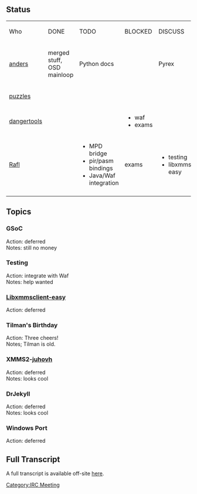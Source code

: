== Status ==
{| class="wikitable" border="1" valign="top"
|-
| Who || DONE || TODO || BLOCKED || DISCUSS
|-
|[[User:Anders Gustafsson | anders]]
| merged stuff, OSD mainloop
| Python docs
|
| Pyrex
|-
|[[Daniel Chokola | puzzles]]
|
|
|
|
|-
|[[Georg Schild | dangertools]]
|
|
|
* waf
* exams
|
|-
|[[Florian Ragwitz | Rafl]]
|
|
* MPD bridge
* pir/pasm bindings
* Java/Waf integration
| exams
|
* testing
* libxmmsclient-easy
|-
|}

== Topics ==
=== GSoC ===
;Action: deferred
;Notes: still no money

=== Testing ===
;Action: integrate with Waf
;Notes: help wanted

=== [[Libxmmsclient-easy]] ===
;Action: deferred

=== Tilman's Birthday ===
;Action: Three cheers!
;Notes; Tilman is old.

=== XMMS2-[[Juho V&auml;h&auml;-Herttua|juhovh]] ===
;Action: deferred
;Notes: looks cool

=== DrJekyll ===
;Action: deferred
;Notes: looks cool

=== Windows Port ===
;Action: deferred

== Full Transcript ==
A full transcript is available off-site [http://dan.chokola.com/files/xmms2-meeting/2007-01-29/transcript.txt here].

[[Category:IRC Meeting]]